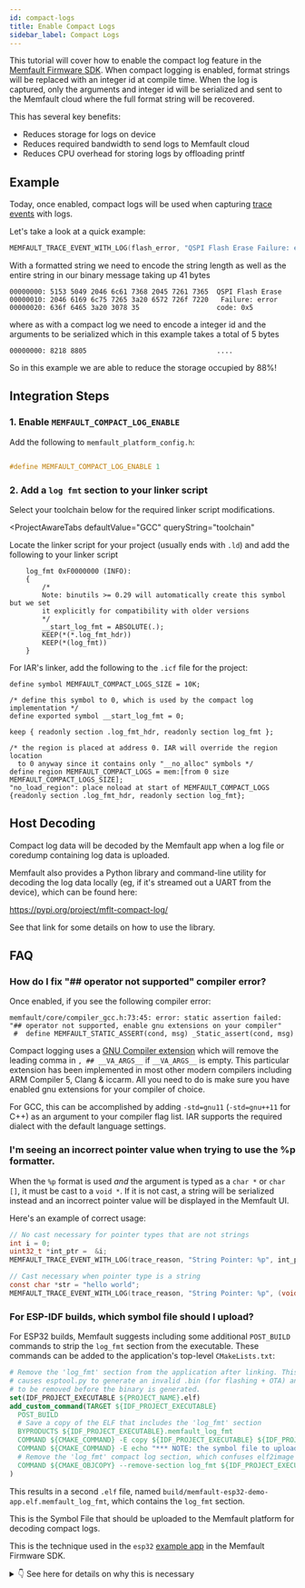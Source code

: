 ```yaml
---
id: compact-logs
title: Enable Compact Logs
sidebar_label: Compact Logs
---
```



This tutorial will cover how to enable the compact log feature in the
[Memfault Firmware SDK](https://github.com/memfault/memfault-firmware-sdk). When
compact logging is enabled, format strings will be replaced with an integer id
at compile time. When the log is captured, only the arguments and integer id
will be serialized and sent to the Memfault cloud where the full format string
will be recovered.

This has several key benefits:

- Reduces storage for logs on device
- Reduces required bandwidth to send logs to Memfault cloud
- Reduces CPU overhead for storing logs by offloading printf

## Example

Today, once enabled, compact logs will be used when capturing
[trace events](/docs/mcu/trace-events) with logs.

Let's take a look at a quick example:

```c
MEMFAULT_TRACE_EVENT_WITH_LOG(flash_error, "QSPI Flash Erase Failure: error code: 0x%x", 0x5);
```

With a formatted string we need to encode the string length as well as the
entire string in our binary message taking up 41 bytes

```plaintext
00000000: 5153 5049 2046 6c61 7368 2045 7261 7365  QSPI Flash Erase
00000010: 2046 6169 6c75 7265 3a20 6572 726f 7220   Failure: error
00000020: 636f 6465 3a20 3078 35                   code: 0x5
```

where as with a compact log we need to encode a integer id and the arguments to
be serialized which in this example takes a total of 5 bytes

```plaintext
00000000: 8218 8805                                ....
```

So in this example we are able to reduce the storage occupied by 88%!

## Integration Steps

### 1. Enable `MEMFAULT_COMPACT_LOG_ENABLE`

Add the following to `memfault_platform_config.h`:

```c title="memfault_platform_config.h"

#define MEMFAULT_COMPACT_LOG_ENABLE 1
```

### 2. Add a `log fmt` section to your linker script

Select your toolchain below for the required linker script modifications.

<ProjectAwareTabs
  defaultValue="GCC"
  queryString="toolchain"
>
  <TabItem value="GCC">

Locate the linker script for your project (usually ends with `.ld`) and add the
following to your linker script

```linker-script
    log_fmt 0xF0000000 (INFO):
    {
        /*
        Note: binutils >= 0.29 will automatically create this symbol but we set
        it explicitly for compatibility with older versions
        */
        __start_log_fmt = ABSOLUTE(.);
        KEEP(*(*.log_fmt_hdr))
        KEEP(*(log_fmt))
    }
```

</TabItem>
<TabItem value="IAR">

For IAR's linker, add the following to the `.icf` file for the project:

```linker-script
define symbol MEMFAULT_COMPACT_LOGS_SIZE = 10K;

/* define this symbol to 0, which is used by the compact log implementation */
define exported symbol __start_log_fmt = 0;

keep { readonly section .log_fmt_hdr, readonly section log_fmt };

/* the region is placed at address 0. IAR will override the region location
  to 0 anyway since it contains only "__no_alloc" symbols */
define region MEMFAULT_COMPACT_LOGS = mem:[from 0 size MEMFAULT_COMPACT_LOGS_SIZE];
"no_load_region": place noload at start of MEMFAULT_COMPACT_LOGS {readonly section .log_fmt_hdr, readonly section log_fmt};
```

</TabItem>
</ProjectAwareTabs>

## Host Decoding

Compact log data will be decoded by the Memfault app when a log file or coredump
containing log data is uploaded.

Memfault also provides a Python library and command-line utility for decoding
the log data locally (eg, if it's streamed out a UART from the device), which
can be found here:

<https://pypi.org/project/mflt-compact-log/>

See that link for some details on how to use the library.

## FAQ

### How do I fix "## operator not supported" compiler error?

Once enabled, if you see the following compiler error:

```plaintext
memfault/core/compiler_gcc.h:73:45: error: static assertion failed: "## operator not supported, enable gnu extensions on your compiler"
 #  define MEMFAULT_STATIC_ASSERT(cond, msg) _Static_assert(cond, msg)
```

Compact logging uses a
[GNU Compiler extension](https://gcc.gnu.org/onlinedocs/gcc/Variadic-Macros.html#Variadic-Macros)
which will remove the leading comma in `, ## __VA_ARGS__` if `__VA_ARGS__` is
empty. This particular extension has been implemented in most other modern
compilers including ARM Compiler 5, Clang & iccarm. All you need to do is make
sure you have enabled gnu extensions for your compiler of choice.

For GCC, this can be accomplished by adding `-std=gnu11` (`-std=gnu++11` for
C++) as an argument to your compiler flag list. IAR supports the required
dialect with the default language settings.

### I'm seeing an incorrect pointer value when trying to use the %p formatter.

When the `%p` format is used _and_ the argument is typed as a `char *` or
`char []`, it must be cast to a `void *`. If it is not cast, a string will be
serialized instead and an incorrect pointer value will be displayed in the
Memfault UI.

Here's an example of correct usage:

```c
// No cast necessary for pointer types that are not strings
int i = 0;
uint32_t *int_ptr =  &i;
MEMFAULT_TRACE_EVENT_WITH_LOG(trace_reason, "String Pointer: %p", int_ptr);

// Cast necessary when pointer type is a string
const char *str = "hello world";
MEMFAULT_TRACE_EVENT_WITH_LOG(trace_reason, "String Pointer: %p", (void *)str);
```

### For ESP-IDF builds, which symbol file should I upload?

For ESP32 builds, Memfault suggests including some additional `POST_BUILD`
commands to strip the `log_fmt` section from the executable. These commands can
be added to the application's top-level `CMakeLists.txt`:

```cmake
# Remove the 'log_fmt' section from the application after linking. This section
# causes esptool.py to generate an invalid .bin (for flashing + OTA) and needs
# to be removed before the binary is generated.
set(IDF_PROJECT_EXECUTABLE ${PROJECT_NAME}.elf)
add_custom_command(TARGET ${IDF_PROJECT_EXECUTABLE}
  POST_BUILD
  # Save a copy of the ELF that includes the 'log_fmt' section
  BYPRODUCTS ${IDF_PROJECT_EXECUTABLE}.memfault_log_fmt
  COMMAND ${CMAKE_COMMAND} -E copy ${IDF_PROJECT_EXECUTABLE} ${IDF_PROJECT_EXECUTABLE}.memfault_log_fmt
  COMMAND ${CMAKE_COMMAND} -E echo "*** NOTE: the symbol file to upload to app.memfault.com is ${IDF_PROJECT_EXECUTABLE}.memfault_log_fmt ***"
  # Remove the 'log_fmt' compact log section, which confuses elf2image
  COMMAND ${CMAKE_OBJCOPY} --remove-section log_fmt ${IDF_PROJECT_EXECUTABLE}
)
```

This results in a second `.elf` file, named
`build/memfault-esp32-demo-app.elf.memfault_log_fmt`, which contains the
`log_fmt` section.

This is the Symbol File that should be uploaded to the Memfault platform for
decoding compact logs.

This is the technique used in the `esp32`
[example app](https://github.com/memfault/memfault-firmware-sdk/blob/0.34.0/examples/esp32/apps/memfault_demo_app/CMakeLists.txt#L23-L28)
in the Memfault Firmware SDK.

<details>
  <summary>👇 See here for details on why this is necessary</summary>

In the case of Compact Logs, including compact log statements will emit a
`log_fmt` section in the `.elf`:

```bash
❯ xtensa-esp32-elf-size -Ax build/memfault-esp32-demo-app.elf | grep -E '(section)|(log_fmt)'
section                                                 size         addr
log_fmt                                                 0xa5   0xf0000000
```

This unfortunately causes the `esptool.py` to output the `log_fmt` section into
the flashable `.bin` that's generated as part of the build:

```bash
❯ ../../esp-idf/components/esptool_py/esptool/esptool.py --chip esp32 image_info build/memfault-esp32-demo-app.bin
esptool.py v3.1-dev
Image version: 1
Entry point: 40081a98
7 segments

Segment 1: len 0x25174 load 0x3f400020 file_offs 0x00000018 [DROM]
Segment 2: len 0x03b30 load 0x3ffb0000 file_offs 0x00025194 [BYTE_ACCESSIBLE,DRAM]
Segment 3: len 0x07344 load 0x40080000 file_offs 0x00028ccc [IRAM]
Segment 4: len 0xa49d8 load 0x400d0020 file_offs 0x00030018 [IROM]
Segment 5: len 0x106a4 load 0x40087344 file_offs 0x000d49f8 [IRAM]
Segment 6: len 0x00064 load 0x400c0000 file_offs 0x000e50a4 [RTC_IRAM]
# see this bad section below! this will cause a bootloop on the board
Segment 7: len 0x000a8 load 0xf0000000 file_offs 0x000e5110 []
Checksum: 7f (valid)
Validation Hash: fd388c619d75da39d9646b247bdf568a69a6e2c5b801c88fe7bd07b300b184fb (valid)
```

Flashing that image to an ESP32 board results in a bootloop:

```plaintext
E (419) esp_image: Segment 6 0xf0000000-0xf00000a8 invalid: bad load address range
```

The fundamental problem is that the `esptool.py` tool, which processes the .elf
tool, includes the non-loadable `log_fmt` section in the `.bin` file used for
flashing or OTA.

</details>
